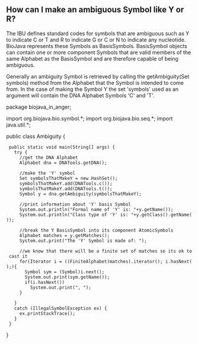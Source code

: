 == How can I make an ambiguous Symbol like Y or R? ==

The IBU defines standard codes for symbols that are ambiguous such as Y to indicate C or T and R to indicate G or C or N to indicate any nucleotide. BioJava represents these Symbols as BasisSymbols. BasisSymbol objects can contain one or more component Symbols that are valid members of the same Alphabet as the BasisSymbol and are therefore capable of being ambiguous.

Generally an ambiguity Symbol is retrieved by calling the getAmbiguity(Set symbols) method from the Alphabet that the Symbol is intended to come from. In the case of making the Symbol Y the set 'symbols' used as an argument will contain the DNA Alphabet Symbols 'C' and 'T'.

<java>
package biojava_in_anger;

import org.biojava.bio.symbol.*;
import org.biojava.bio.seq.*;
import java.util.*;

public class Ambiguity {
  public static void main(String[] args) {
    try {
      //get the DNA Alphabet
      Alphabet dna = DNATools.getDNA();

      //make the 'Y' symbol
      Set symbolsThatMakeY = new HashSet();
      symbolsThatMakeY.add(DNATools.c());
      symbolsThatMakeY.add(DNATools.t());
      Symbol y = dna.getAmbiguity(symbolsThatMakeY);

      //print information about 'Y' basis Symbol
      System.out.println("Formal name of 'Y' is: "+y.getName());
      System.out.println("Class type of 'Y' is: "+y.getClass().getName());

      //break the Y BasisSymbol into its component AtomicSymbols
      Alphabet matches = y.getMatches();
      System.out.print("The 'Y' Symbol is made of: ");

      //we know that there will be a finite set of matches so its ok to cast it
      for(Iterator i = ((FiniteAlphabet)matches).iterator(); i.hasNext();){
        Symbol sym = (Symbol)i.next();
        System.out.print(sym.getName());
        if(i.hasNext())
          System.out.print(", ");
      }

    }
    catch (IllegalSymbolException ex) {
      ex.printStackTrace();
    }
  }
}
</java>
